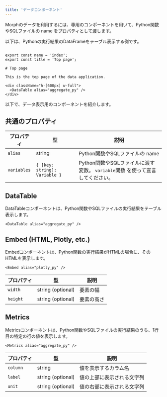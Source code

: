 ```yaml
---
title: 'データコンポーネント'
---
```


Morphのデータを利用するには、専用のコンポーネントを用いて、Python関数やSQLファイルの name をプロパティとして渡します。

以下は、Pythonの実行結果のDataFrameをテーブル表示する例です。

```tsx index.mdx

export const name = 'index';
export const title = 'Top page';

# Top page

This is the top page of the data application.

<div className="h-[600px] w-full">
  <DataTable alias="aggregate_py" />
</div>

```

以下で、データ表示用のコンポーネントを紹介します。

## 共通のプロパティ

| プロパティ | 型 | 説明 |
| --- | --- | --- |
| `alias` | string | Python関数やSQLファイルの name |
| `variables` | `{ [key: string]: Variable }` | Python関数やSQLファイルに渡す変数。 `variable`関数 を使って宣言してください。 |

## DataTable

DataTableコンポーネントは、Python関数やSQLファイルの実行結果をテーブル表示します。

```tsx
<DataTable alias="aggregate_py" />
```

## Embed (HTML, Plotly, etc.)

Embedコンポーネントは、Python関数の実行結果がHTMLの場合に、そのHTMLを表示します。

```tsx
<Embed alias="plotly_py" />
```

| プロパティ | 型 | 説明 |
| --- | --- | --- |
| `width` | string (optional) | 要素の幅 |
| `height` | string (optional) | 要素の高さ |

## Metrics

Metricsコンポーネントは、Python関数やSQLファイルの実行結果のうち、1行目の特定の行の値を表示します。

```tsx
<Metrics alias="aggregate_py" />
```

| プロパティ | 型 | 説明 |
| --- | --- | --- |
| `column` | string | 値を表示するカラム名 |
| `label` | string (optional) | 値の上部に表示される文字列 |
| `unit` | string (optional) | 値の右部に表示される文字列 |

